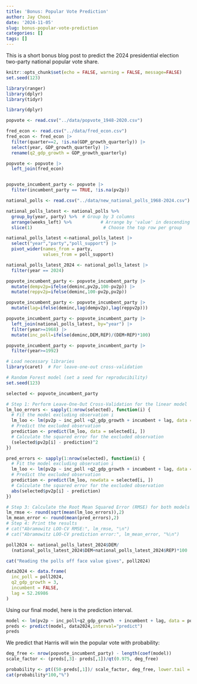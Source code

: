```yaml
---
title: 'Bonus: Popular Vote Prediction'
author: Jay Chooi
date: '2024-11-05'
slug: bonus-popular-vote-prediction
categories: []
tags: []
---
```


This is a short bonus blog post to predict the 2024 presidential election two-party national popular vote share.

```r
knitr::opts_chunk$set(echo = FALSE, warning = FALSE, message=FALSE)
set.seed(123)

library(ranger)
library(dplyr)
library(tidyr)
```


```r
library(dplyr)

popvote <- read.csv("../data/popvote_1948-2020.csv")

fred_econ <- read.csv("../data/fred_econ.csv")
fred_econ <- fred_econ |>
  filter(quarter==2, !is.na(GDP_growth_quarterly)) |>
  select(year, GDP_growth_quarterly) |>
  rename(q2_gdp_growth = GDP_growth_quarterly)

popvote <- popvote |>
  left_join(fred_econ)


popvote_incumbent_party <- popvote |>
  filter(incumbent_party == TRUE, !is.na(pv2p))
```

```r
national_polls <- read.csv("../data/new_national_polls_1968-2024.csv")

national_polls_latest <- national_polls %>%
  group_by(year, party) %>%  # Group by 3 columns
  arrange(weeks_left) %>%           # Arrange by 'value' in descending order
  slice(1)                           # Choose the top row per group

national_polls_latest <-national_polls_latest |>
  select("year","party","poll_support") |>
  pivot_wider(names_from = party,
              values_from = poll_support)

national_polls_latest_2024 <- national_polls_latest |>
  filter(year == 2024)

popvote_incumbent_party <- popvote_incumbent_party |>
  mutate(dempv2p=ifelse(deminc,pv2p,100-pv2p)) |>
  mutate(reppv2p=ifelse(deminc,100-pv2p,pv2p))

popvote_incumbent_party <- popvote_incumbent_party |>
  mutate(lag=ifelse(deminc,lag(dempv2p),lag(reppv2p)))

popvote_incumbent_party <- popvote_incumbent_party |>
  left_join(national_polls_latest, by="year") |>
  filter(year>=1968) |>
  mutate(inc_poll=ifelse(deminc,DEM,REP)/(DEM+REP)*100)


```

```r
popvote_incumbent_party <- popvote_incumbent_party |>
  filter(year>=1992)
```



```r
# Load necessary libraries
library(caret)  # For leave-one-out cross-validation

# Random Forest model (set a seed for reproducibility)
set.seed(123)

selected <- popvote_incumbent_party

# Step 1: Perform Leave-One-Out Cross-Validation for the linear model
lm_loo_errors <- sapply(1:nrow(selected), function(i) {
  # Fit the model excluding observation i
  lm_loo <- lm(pv2p ~ inc_poll +q2_gdp_growth + incumbent + lag, data = selected[-i, ])
  # Predict the excluded observation
  prediction <- predict(lm_loo, data = selected[i, ])
  # Calculate the squared error for the excluded observation
  (selected$pv2p[i] - prediction)^2
})

pred_errors <- sapply(1:nrow(selected), function(i) {
  # Fit the model excluding observation i
  lm_loo <- lm(pv2p ~ inc_poll +q2_gdp_growth + incumbent + lag, data = selected[-i, ])
  # Predict the excluded observation
  prediction <- predict(lm_loo, newdata = selected[i, ])
  # Calculate the squared error for the excluded observation
  abs(selected$pv2p[i] - prediction)
})

# Step 3: Calculate the Root Mean Squared Error (RMSE) for both models
lm_rmse <- round(sqrt(mean(lm_loo_errors)),2)
lm_mean_error <- round(mean(pred_errors),2)
# Step 4: Print the results
# cat("Abramowitz LOO-CV RMSE:", lm_rmse, "\n")
# cat("Abramowitz LOO-CV prediction error:", lm_mean_error, "%\n")
```

```r
poll2024 <- national_polls_latest_2024$DEM/
  (national_polls_latest_2024$DEM+national_polls_latest_2024$REP)*100

cat("Reading the polls off face value gives", poll2024)

data2024 <- data.frame(
  inc_poll = poll2024,
  q2_gdp_growth = 3,
  incumbent = FALSE,
  lag = 52.26986
)
```

Using our final model, here is the prediction interval.

```r
model <- lm(pv2p ~ inc_poll+q2_gdp_growth  + incumbent + lag, data = popvote_incumbent_party)
preds <- predict(model, data2024,interval="predict")
preds
```

We predict that Harris will win the popular vote with probability:

```r
deg_free <- nrow(popvote_incumbent_party) - length(coef(model))
scale_factor <- (preds[,3]- preds[,1])/qt(0.975, deg_free)

probability <- pt((50-preds[,1])/ scale_factor, deg_free, lower.tail = TRUE)
cat(probability*100,"%")
```



